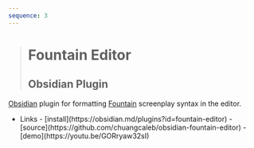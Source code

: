 ```yaml
---
sequence: 3
---
```



> # Fountain Editor
>
> ## Obsidian Plugin

[Obsidian](https://obsidian.md) plugin for formatting [Fountain](https://fountain.io) screenplay syntax in the editor.

- <Icon name="lucide:link" />
  <span class="sr-only">Links</span>
  - [<Icon name="simple-icons:obsidian" />install](https://obsidian.md/plugins?id=fountain-editor)
  - [<Icon name="mdi:github" />source](https://github.com/chuangcaleb/obsidian-fountain-editor)
  - [<Icon name="mdi:youtube" />demo](https://youtu.be/GORryaw32sI)
